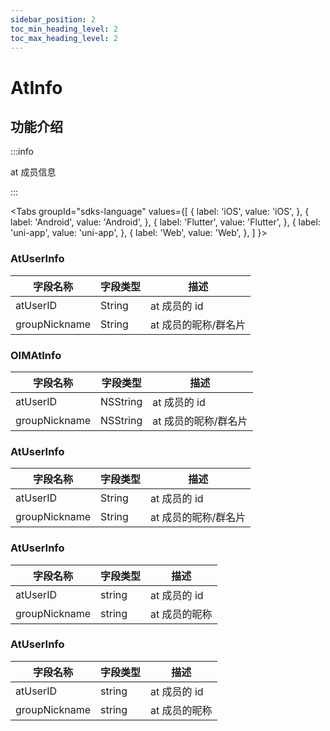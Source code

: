 ```yaml
---
sidebar_position: 2
toc_min_heading_level: 2
toc_max_heading_level: 2
---
```


# AtInfo

## 功能介绍

:::info

at 成员信息

:::

<Tabs
groupId="sdks-language"
values={[
{ label: 'iOS', value: 'iOS', },
{ label: 'Android', value: 'Android', },
{ label: 'Flutter', value: 'Flutter', },
{ label: 'uni-app', value: 'uni-app', },
{ label: 'Web', value: 'Web', },
]
}>

<TabItem value="Flutter">

### AtUserInfo

| 字段名称      | 字段类型 | 描述                 |
| ------------- | -------- | -------------------- |
| atUserID      | String   | at 成员的 id         |
| groupNickname | String   | at 成员的昵称/群名片 |

</TabItem>

<TabItem value="iOS">

### OIMAtInfo

| 字段名称      | 字段类型 | 描述                 |
| ------------- | -------- | -------------------- |
| atUserID      | NSString | at 成员的 id         |
| groupNickname | NSString | at 成员的昵称/群名片 |

</TabItem>

<TabItem value="Android">

### AtUserInfo

| 字段名称      | 字段类型 | 描述                 |
| ------------- | -------- | -------------------- |
| atUserID      | String   | at 成员的 id         |
| groupNickname | String   | at 成员的昵称/群名片 |

</TabItem>

<TabItem value="Web">

### AtUserInfo

| 字段名称      | 字段类型 | 描述          |
| ------------- | -------- | ------------- |
| atUserID      | string   | at 成员的 id  |
| groupNickname | string   | at 成员的昵称 |

</TabItem>

<TabItem value="uni-app">

### AtUserInfo

| 字段名称      | 字段类型 | 描述          |
| ------------- | -------- | ------------- |
| atUserID      | string   | at 成员的 id  |
| groupNickname | string   | at 成员的昵称 |

</TabItem>

</Tabs>
